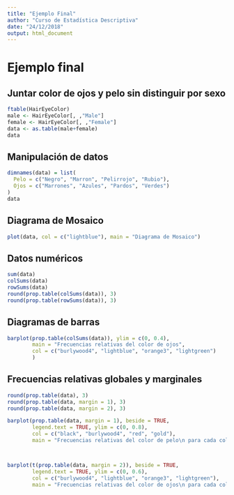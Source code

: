 ---
title: "Ejemplo Final"
author: "Curso de Estadística Descriptiva"
date: "24/12/2018"
output: html_document
---

# Ejemplo final

## Juntar color de ojos y pelo sin distinguir por sexo

```{r}
ftable(HairEyeColor)
male <- HairEyeColor[, ,"Male"]
female <- HairEyeColor[, ,"Female"]
data <- as.table(male+female)
data
```

## Manipulación de datos

```{r}
dimnames(data) = list(
  Pelo = c("Negro", "Marron", "Pelirrojo", "Rubio"),
  Ojos = c("Marrones", "Azules", "Pardos", "Verdes")
)
data
```

## Diagrama de Mosaico

```{r}
plot(data, col = c("lightblue"), main = "Diagrama de Mosaico")
```

## Datos numéricos
```{r}
sum(data)
colSums(data)
rowSums(data)
round(prop.table(colSums(data)), 3)
round(prop.table(rowSums(data)), 3)
```

## Diagramas de barras

```{r}
barplot(prop.table(colSums(data)), ylim = c(0, 0.4),
        main = "Frecuencias relativas del color de ojos",
        col = c("burlywood4", "lightblue", "orange3", "lightgreen")
        )
```

## Frecuencias relativas globales y marginales

```{r}
round(prop.table(data), 3)
round(prop.table(data, margin = 1), 3)
round(prop.table(data, margin = 2), 3)

barplot(prop.table(data, margin = 1), beside = TRUE,
        legend.text = TRUE, ylim = c(0, 0.8),
        col = c("black", "burlywood4", "red", "gold"), 
        main = "Frecuencias relativas del color de pelo\n para cada color de ojo.")



barplot(t(prop.table(data, margin = 2)), beside = TRUE,
        legend.text = TRUE, ylim = c(0, 0.6),
        col = c("burlywood4", "lightblue", "orange3", "lightgreen"), 
        main = "Frecuencias relativas del color de ojos\n para cada color de pelo")
```

